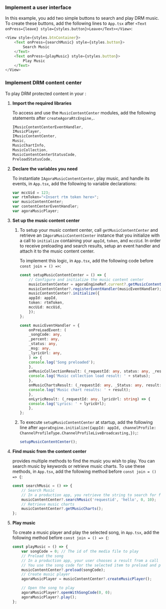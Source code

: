 <PlatformWrapper platform="react-native">

### Implement a user interface

In this example, you add two simple buttons to search and play DRM music. To create these buttons, add the following lines to `App.tsx` after `<Text onPress={leave} style={styles.button}>Leave</Text></View>`:

```typescript
<View style={styles.btnContainer}>
    <Text onPress={searchMusic} style={styles.button}>
        Search Music
    </Text>
    <Text onPress={playMusic} style={styles.button}>
        Play Music
    </Text>
</View>
```
### Implement DRM content center

To play DRM protected content in your <Vpl k="CLIENT" />:

1. **Import the required libraries**

    To access and use the `MusicContentCenter` modules, add the following statements after `createAgoraRtcEngine,`.

    ```javascript
    IMusicContentCenterEventHandler,
    IMusicPlayer,
    IMusicContentCenter,
    Music,
    MusicChartInfo,
    MusicCollection,
    MusicContentCenterStatusCode,
    PreloadStatusCode,
    ```

1. **Declare the variables you need**

    To instantiate `IAgoraMusicContentCenter`, play music, and handle its events, in `App.tsx`, add the following to variable declarations:

    ```javascript
    var mccUid = 123;
    var rtmToken="<Insert rtm token here>";
    var musicContentCenter;
    var contentCenterEventHandler;
    var agoraMusicPlayer;
    ```

1. **Set up the music content center**

    1. To setup your music content center, call `getMusicContentCenter` and retrieve an `IAgoraMusicContentCenter` instance that you initialize with a call to `initialize` containing your `appId`, `token`, and `mccUid`. In order to receive preloading and search results, setup an event handler and attach it to the music content center.

        To implement this logic, in `App.tsx`, add the following code before `const join = () =>`:

        ```typescript
        const setupMusicContentCenter = () => {
            // Configure and initialize the music content center
            musicContentCenter = agoraEngineRef.current?.getMusicContentCenter();
            musicContentCenter?.registerEventHandler(musicEventHandler);
            musicContentCenter?.initialize({
            appId: appId,
            token: rtmToken,
            mccUid: mccUid,
            });
        };

        const musicEventHandler = {
            onPreLoadEvent: (
            _songCode: any,
            _percent: any,
            _status: any,
            _msg: any,
            _lyricUrl: any,
            ) => {
            console.log('Song preloaded');
            },
            onMusicCollectionResult: (_requestId: any, status: any, _result: any) => {
            console.log('Music collection load result: ' + status);
            },
            onMusicChartsResult: (_requestId: any, _Status: any, result: any) => {
            console.log('Music chart results: ' + result);
            },
            onLyricResult: (_requestId: any, lyricUrl: string) => {
            console.log('Lyrics: ' + lyricUrl);
            },
        };
        ```

    1. To execute `setupMusicContentCenter` at startup, add the following line after `agoraEngine.initialize({appId: appId, channelProfile: ChannelProfileType.ChannelProfileLiveBroadcasting,});`:

        ```typescript
        setupMusicContentCenter();
        ```

1. **Find music from the content center**

    <Vg k="RTEE_DRM" /> provides multiple methods to find the music you wish to play. You can search music by keywords or retrieve music charts. To use these methods, in `App.tsx`, add the following method before `const join = () => {`:

    ```typescript
    const searchMusic = () => {
        // Search Music
        // In a production app, you retrieve the string to search for from your UI.
        musicContentCenter?.searchMusic('requestid', 'hello', 0, 10);
        // Retrieve music charts
        musicContentCenter?.getMusicCharts();
    };
    ```

1. **Play music**

    To create a music player and play the selected song, in `App.tsx`, add the following method before `const join = () => {`:

    ```typescript
    const playMusic = () => {
        var songCode = 0; // The id of the media file to play
        // Preload the song
        // In a production app, your user chooses a result from a call to searchMusic
        // You use the song code for the selected item to preload and play music.
        musicContentCenter?.preload(songCode);
        // Create music player
        agoraMusicPlayer = musicContentCenter?.createMusicPlayer();

        // Open the song to play
        agoraMusicPlayer?.openWithSongCode(0, 0);
        agoraMusicPlayer?.play();
    };
    ```

</PlatformWrapper>